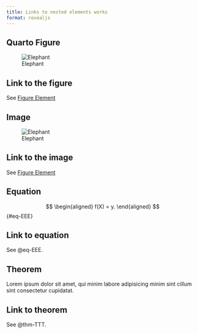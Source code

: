 ```yaml
---
title: Links to nested elements works
format: revealjs
---
```


## Quarto Figure

![Elephant](https://quarto.org/docs/authoring/images/crossref-figure.png){#fig-elephant}

## Link to the figure

See [Figure Element](#fig-elephant)

## Image

![Elephant](https://quarto.org/docs/authoring/images/crossref-figure.png){#elephant}

## Link to the image

See [Figure Element](#elephant)

## Equation

$$
\begin{aligned}
  f(X) = y.
\end{aligned}
$$ {#eq-EEE}

## Link to equation
  
See @eq-EEE.

## Theorem

::: {#thm-TTT}
Lorem ipsum dolor sit amet, qui minim labore adipisicing minim sint cillum sint consectetur cupidatat.
:::

## Link to theorem

See @thm-TTT.